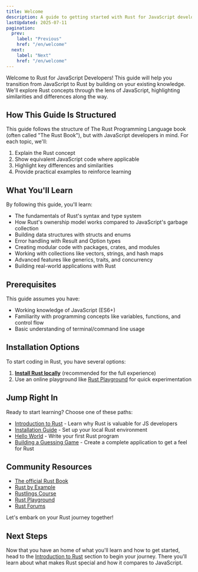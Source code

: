 ```yaml
---
title: Welcome
description: A guide to getting started with Rust for JavaScript developers
lastUpdated: 2025-07-11
pagination:
  prev:
    label: "Previous"
    href: "/en/welcome"
  next:
    label: "Next"
    href: "/en/welcome"
---
```



Welcome to Rust for JavaScript Developers! This guide will help you transition from JavaScript to Rust by building on your existing knowledge. We'll explore Rust concepts through the lens of JavaScript, highlighting similarities and differences along the way.

## How This Guide Is Structured

This guide follows the structure of The Rust Programming Language book (often called "The Rust Book"), but with JavaScript developers in mind. For each topic, we'll:

1. Explain the Rust concept
2. Show equivalent JavaScript code where applicable
3. Highlight key differences and similarities
4. Provide practical examples to reinforce learning

## What You'll Learn

By following this guide, you'll learn:

- The fundamentals of Rust's syntax and type system
- How Rust's ownership model works compared to JavaScript's garbage collection
- Building data structures with structs and enums
- Error handling with Result and Option types
- Creating modular code with packages, crates, and modules
- Working with collections like vectors, strings, and hash maps
- Advanced features like generics, traits, and concurrency
- Building real-world applications with Rust

## Prerequisites

This guide assumes you have:

- Working knowledge of JavaScript (ES6+)
- Familiarity with programming concepts like variables, functions, and control flow
- Basic understanding of terminal/command line usage

## Installation Options

To start coding in Rust, you have several options:

1. **[Install Rust locally](/en/introduction/installation/)** (recommended for the full experience)
2. Use an online playground like [Rust Playground](https://play.rust-lang.org/) for quick experimentation

## Jump Right In

Ready to start learning? Choose one of these paths:

- [Introduction to Rust](/en/introduction/) - Learn why Rust is valuable for JS developers
- [Installation Guide](/en/introduction/installation/) - Set up your local Rust environment
- [Hello World](/en/introduction/hello-world/) - Write your first Rust program
- [Building a Guessing Game](/en/guessing-game/) - Create a complete application to get a feel for Rust

## Community Resources

- [The official Rust Book](https://doc.rust-lang.org/book/)
- [Rust by Example](https://doc.rust-lang.org/rust-by-example/)
- [Rustlings Course](https://github.com/rust-lang/rustlings/)
- [Rust Playground](https://play.rust-lang.org/)
- [Rust Forums](https://users.rust-lang.org/)

Let's embark on your Rust journey together! 

## Next Steps

Now that you have an home of what you'll learn and how to get started, head to the [Introduction to Rust](/en/introduction/installation/) section to begin your journey. There you'll learn about what makes Rust special and how it compares to JavaScript. 